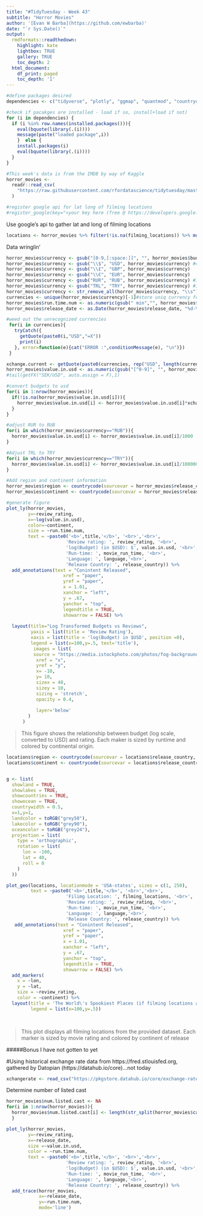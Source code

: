 ```yaml
---
title: "#TidyTuesday - Week 43"
subtitle: "Horror Movies"
author: '[Evan W Barba](https://github.com/ewbarba)'
date: "`r Sys.Date()`"
output:
  rmdformats::readthedown:
    highlight: kate
    lightbox: TRUE
    gallery: TRUE
    toc_depth: 2
  html_document:
    df_print: paged
    toc_depth: '1'
---
```


```r
#define packages desired
dependencies <- c("tidyverse", "plotly", "ggmap", "quantmod", "countrycode", "mgcv", "broom")

#check if pacakges are installed - load if so, install+load if not)
for (i in dependencies) {
  if (i %in% row.names(installed.packages())){
    eval(bquote(library(.(i))))
    message(paste("loaded package",i))
    }  else {
    install.packages(i)
    eval(bquote(library(.(i))))
  }
}

#This week's data is from the IMDB by way of Kaggle
horror_movies <-
  readr::read_csv(
    "https://raw.githubusercontent.com/rfordatascience/tidytuesday/master/data/2019/2019-10-22/horror_movies.csv"
  )

#register google api for lat long of filming locations
#register_google(key="<your key here (free @ https://developers.google.com/maps/documentation/maps-static/get-api-key)>", write=T)
```

Use google's api to gather lat and long of filming locations
```r
locations <- horror_movies %>% filter(!is.na(filming_locations)) %>% mutate_geocode(.,filming_locations)
```

Data wringlin'
```r
horror_movies$currency <- gsub("[0-9,[:space:]]", "", horror_movies$budget) #strip currency
horror_movies$currency <- gsub("\\$", "USD", horror_movies$currency) #convert symbols to currency abbrvs
horror_movies$currency <- gsub("\\£", "GBP", horror_movies$currency)
horror_movies$currency <- gsub("\\€", "EUR", horror_movies$currency)
horror_movies$currency <- gsub("RUR", "RUB", horror_movies$currency) #1 RUB == 1000 RUR (Old Russian Ruble obsolete ca. 1998 - from coinmill.com) - change to get updated currency value
horror_movies$currency <- gsub("TRL", "TRY", horror_movies$currency) #1 TRY == 1000000 TRL (Old Turkis Lire obsolete ca. 2005 - from coinmill.com) - change to get updated currency value
horror_movies$currency <- str_remove_all(horror_movies$currency, "\\s") #compulsively remove the spaces
currencies <- unique(horror_movies$currency)[-1]#store uniq currency for conversions
horror_movies$run.time.num <- as.numeric(gsub(" min","", horror_movies$movie_run_time)) #get numeric value of runtimes
horror_movies$release_date <- as.Date(horror_movies$release_date, "%d-%b-%y") #release date formatting to Date class

#weed out the unrecognized currencies 
 for(i in currencies){
   tryCatch({
     getQuote(paste0(i,"USD","=X"))
     print(i)
   }, error=function(e){cat("ERROR :",conditionMessage(e), "\n")})
 }

xchange.current <- getQuote(paste0(currencies, rep("USD", length(currencies)),"=X")) #get current exchange rate for currencies to USD, can replace USD with desired currency - only works when markets are open - change to getFX?
horror_movies$value.in.usd <- as.numeric(gsub("[^0-9]", "", horror_movies$budget))
#tail(getFX("SEK/USD", auto.assign = F),1)

#convert budgets to usd
for(i in 1:nrow(horror_movies)){
  if(!is.na(horror_movies$value.in.usd[i])){
    horror_movies$value.in.usd[i] <- horror_movies$value.in.usd[i]*xchange.current$Last[which(grepl(horror_movies$currency[i], substr(row.names(xchange.current),1,3)))]
  }
}

#adjust RUR to RUB
for(i in which(horror_movies$currency=="RUB")){
  horror_movies$value.in.usd[i] <- horror_movies$value.in.usd[i]/1000
}

#Adjust TRL to TRY
for(i in which(horror_movies$currency=="TRY")){
  horror_movies$value.in.usd[i] <- horror_movies$value.in.usd[i]/1000000
}

#Add region and continent information
horror_movies$region <- countrycode(sourcevar = horror_movies$release_country, origin = "country.name", destination = "region")
horror_movies$continent <- countrycode(sourcevar = horror_movies$release_country, origin = "country.name", destination = "continent")
```


```r
#generate figure
plot_ly(horror_movies,
        y=~review_rating,
        x=~log(value.in.usd),
        color=~continent,
        size = ~run.time.num,
        text = ~paste0('<b>',title,'</b>', '<br>','<br>',  
                      'Review rating: ', review_rating, '<br>',
                      'log(Budget) (in $USD): $', value.in.usd, '<br>',
                      'Run-time: ', movie_run_time, '<br>',
                      'Language: ', language,'<br>',
                      'Release Country: ', release_country)) %>%
  add_annotations(text = "Conintent Released",
                     xref = "paper",
                     yref = "paper",
                     x = 1.01, 
                     xanchor = "left",
                     y = .67,
                     yanchor = "top",
                     legendtitle = TRUE,
                     showarrow = FALSE) %>%
  
  layout(title="Log Transformed Budgets vs Reviews",
         yaxis = list(title = 'Review Rating'),
         xaxis = list(title = 'log(Budget) in $USD', position =0),
         legend = list(x=100,y=.5, text='title'),
          images = list(
          source = "https://media.istockphoto.com/photos/fog-background-picture-id845785528?k=6&m=845785528&s=612x612&w=0&h=VRNazaue6d8xtOBMnV01OV1bpsmo_TfsDVi84gXx278=",
           xref = "x",
           yref = "y",
           x= -10,
           y= 10,
           sizex = 40,
           sizey = 10,
           sizing = 'stretch',
           opacity = 0.4,
           
           layer='below'
        )
      )
```

>This figure shows the relationship between budget (log scale, converted to USD) and rating. Each maker is sized by runtime and colored by continental origin.

```r
locations$region <- countrycode(sourcevar = locations$release_country, origin = "country.name", destination = "region")
locations$continent <- countrycode(sourcevar = locations$release_country, origin = "country.name", destination = "continent")


g <- list(
  showland = TRUE,
  showlakes = TRUE,
  showcountries = TRUE,
  showocean = TRUE,
  countrywidth = 0.5,
  x=1,y=1,
  landcolor = toRGB("grey50"),
  lakecolor = toRGB("grey90"),
  oceancolor = toRGB("grey24"),
  projection = list(
    type = 'orthographic',
    rotation = list(
      lon = -100,
      lat = 40,
      roll = 0
    )
  ))

plot_geo(locations, locationmode = 'USA-states', sizes = c(1, 250),
         text = ~paste0('<b>',title,'</b>', '<br>','<br>',
                      'Filimg Location: ', filming_locations, '<br>',
                      'Review rating: ', review_rating, '<br>',
                      'Run-time: ', movie_run_time, '<br>',
                      'Language: ', language,'<br>',
                      'Release Country: ', release_country)) %>%
   add_annotations(text = "Conintent Released",
                     xref = "paper",
                     yref = "paper",
                     x = 1.01, 
                     xanchor = "left",
                     y = .67,
                     yanchor = "top",
                     legendtitle = TRUE,
                     showarrow = FALSE) %>%
  add_markers(
    x = ~lon,
    y = ~lat, 
    size = ~review_rating,
    color = ~continent) %>%
  layout(title = 'The World\'s Spookiest Places (if filming locations are an indicator)', geo = g,
         legend = list(x=100,y=.5))
         



```

>This plot displays all filming locations from the provided dataset. Each marker is sized by movie rating and colored by continent of release




#####Bonus I have not gotten to yet

#Using historical exchange rate data from https://fred.stlouisfed.org, gathered by Datopian (https://datahub.io/core)...not today
```r
xchangerate <- read_csv("https://pkgstore.datahub.io/core/exchange-rates/daily_csv/data/03e15e28c7eea87026fee299a8859e97/daily_csv.csv")
```


Determine number of listed cast
```r
horror_movies$num.listed.cast <- NA
for(i in 1:nrow(horror_movies)){
  horror_movies$num.listed.cast[i] <- length(str_split(horror_movies$cast[i], "\\|")[[1]])
  } 

```

```r
plot_ly(horror_movies,
        y=~review_rating,
        x=~release_date,
        size =~value.in.usd,
        color = ~run.time.num,
        text = ~paste0('<b>',title,'</b>', '<br>','<br>',  
                      'Review rating: ', review_rating, '<br>',
                      'log(Budget) (in $USD): $', value.in.usd, '<br>',
                      'Run-time: ', movie_run_time, '<br>',
                      'Language: ', language,'<br>',
                      'Release Country: ', release_country)) %>%
  add_trace(horror_movies,
            x=~release_date,
            y=~run.time.num,
            mode='line')
```